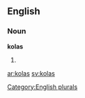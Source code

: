 ==English==

===Noun===
'''kolas'''

# {{plural of|[[kola]]}}

[[Category:English plurals]]

[[ar:kolas]]
[[sv:kolas]]